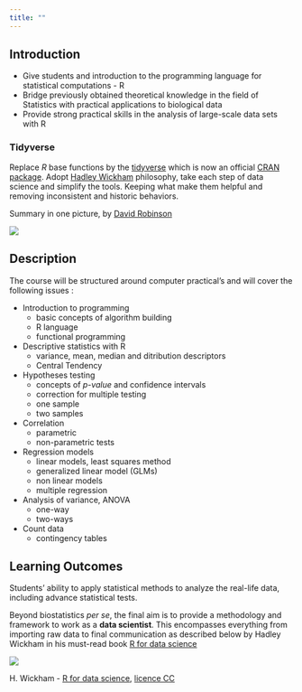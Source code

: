 ```yaml
---
title: ""
---
```


## Introduction

- Give students and introduction to the programming language for statistical computations - R
- Bridge previously obtained theoretical knowledge in the field of Statistics
with practical applications to biological data
- Provide strong practical skills in the analysis of large-scale data sets with R

### Tidyverse

Replace _R_ base functions by the [tidyverse](tidyverse) which is now an official [CRAN package](https://cran.r-project.org/package=tidyverse). 
Adopt [Hadley Wickham](http://hadley.nz/) philosophy, take each step of data science and simplify the tools. 
Keeping what make them helpful and removing inconsistent and historic behaviors.

Summary in one picture, by [David Robinson](http://varianceexplained.org/)

![](https://raw.githubusercontent.com/LSRU/r_workshop/gh-pages/img/drob_r_pipeline_600.jpg)

## Description

The course will be structured around computer practical's and will cover the following issues :

- Introduction to programming
    + basic concepts of algorithm building
    + R language
    + functional programming
- Descriptive statistics with R
    + variance, mean, median and ditribution descriptors
    + Central Tendency
- Hypotheses testing
    + concepts of _p-value_ and confidence intervals
    + correction for multiple testing
    + one sample
    + two samples
- Correlation
    + parametric
    + non-parametric tests
- Regression models
    + linear models, least squares method
    + generalized linear model (GLMs)
    + non linear models
    + multiple regression
- Analysis of variance, ANOVA
    + one-way
    + two-ways
- Count data
    + contingency tables
    
## Learning Outcomes

Students' ability to apply statistical methods to analyze the real-life data,
including advance statistical tests.

Beyond biostatistics _per se_, the final aim is to provide a methodology and framework to work as 
a **data scientist**. This encompasses everything from importing raw data to final communication
as described below by Hadley Wickham in his must-read book [R for data science](http://r4ds.had.co.nz/)


![](https://raw.githubusercontent.com/LSRU/r_workshop/gh-pages/img/data-science-explore.png)

H. Wickham - [R for data science](http://r4ds.had.co.nz/introduction-1.html), [licence CC](http://creativecommons.org/licenses/by-nc-nd/3.0/us/)
